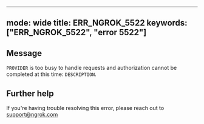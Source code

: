 
---
mode: wide
title: ERR_NGROK_5522
keywords: ["ERR_NGROK_5522", "error 5522"]
---

## Message
`PROVIDER` is too busy to handle requests and authorization cannot be completed at this time: `DESCRIPTION`.




## Further help
If you're having trouble resolving this error, please reach out to [support@ngrok.com](mailto:support@ngrok.com?subject=Help%20with%20ERR_NGROK_5522)

